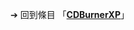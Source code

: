 {{LSR
|article = CDBurnerXP
|latest_release_version = 4.5.8.6795
|latest release date    = {{Start date and age|2017|11|04}}
}}<noinclude>

➔ 回到條目 「'''[[CDBurnerXP]]'''」
[[Category:最新穩定版模板|{{SUBPAGENAME}}]]
</noinclude>